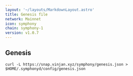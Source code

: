 ```yaml
---
layout: '~/layouts/MarkdownLayout.astro'
title: Genesis file
network: Mainnet
icon: symphony
chain: symphony-1
version: v1.0.7
---
```

## Genesis 

```
curl -L https://snap.vinjan.xyz/symphony/genesis.json > $HOME/.symphonyd/config/genesis.json
```
